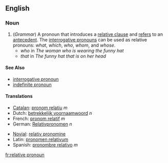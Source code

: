 ==English==
===Noun===
{{wikipedia}}
{{en-noun|sg=[[relative]] [[pronoun]]}}

#(''Grammar'') A pronoun that introduces a [[relative clause]] and [[refer]]s to an [[antecedent]].  The [[interrogative pronoun]]s can be used as relative pronouns: ''what'', ''which'', ''who'', ''whom'', and ''whose''. 
#* ''who'' in ''The woman who is wearing the funny hat''
#* ''that'' in ''The funny hat that is on her head''

====See Also====
*[[interrogative pronoun]]
*[[indefinite pronoun]]

====Translations====
{{top}}
*[[Catalan]]: [[pronom relatiu]] ''m''
*Dutch: [[betrekkelijk voornaamwoord]] ''n''
*French: [[pronom relatif]] ''m''
*German: [[Relativpronomen]] ''n''
{{mid}}
*[[Novial]]: [[relativ pronomine]]
*Latin: [[pronomen relativum]]
*Spanish: [[pronombre relativo]] ''m''
{{bottom}}



[[fr:relative pronoun]]